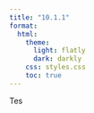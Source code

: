 ```yaml
---
title: "10.1.1"
format:
  html:
    theme:
      light: flatly
      dark: darkly
    css: styles.css
    toc: true
---
```


Tes